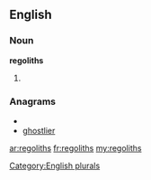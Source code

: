 ==English==

===Noun===
'''regoliths'''

# {{plural of|[[regolith]]}}

===Anagrams===
* {{alphagram|eghilorst}}
* [[ghostlier#English|ghostlier]]

[[Category:English plurals]]

[[ar:regoliths]]
[[fr:regoliths]]
[[my:regoliths]]